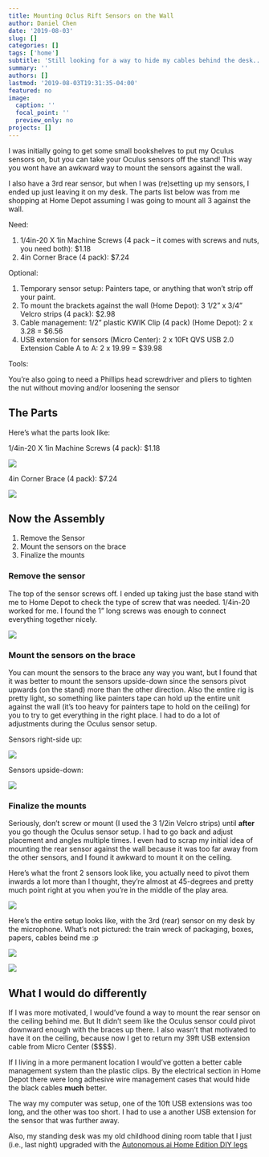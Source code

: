 ```yaml
---
title: Mounting Oclus Rift Sensors on the Wall
author: Daniel Chen
date: '2019-08-03'
slug: []
categories: []
tags: ['home']
subtitle: 'Still looking for a way to hide my cables behind the desk...'
summary: ''
authors: []
lastmod: '2019-08-03T19:31:35-04:00'
featured: no
image:
  caption: ''
  focal_point: ''
  preview_only: no
projects: []
---
```


I was initially going to get some small bookshelves to put my Oculus sensors on,
but you can take your Oculus sensors off the stand!
This way you wont have an awkward way to mount the sensors against the wall.

I also have a 3rd rear sensor, but when I was (re)setting up my sensors,
I ended up just leaving it on my desk.
The parts list below was from me shopping at Home Depot assuming I was going to mount all 3 against the wall.

Need:

1. 1/4in-20 X 1in Machine Screws (4 pack -- it comes with screws and nuts, you need both): $1.18
2. 4in Corner Brace (4 pack): $7.24


Optional:

1. Temporary sensor setup: Painters tape, or anything that won't strip off your paint.
1. To mount the brackets against the wall (Home Depot): 3 1/2" x 3/4" Velcro strips (4 pack): $2.98
2. Cable management: 1/2" plastic KWIK Clip (4 pack) (Home Depot): 2 x 3.28 = \$6.56
3. USB extension for sensors (Micro Center): 2 x 10Ft QVS USB 2.0 Extension Cable A to A: 2 x 19.99 = $39.98

Tools:

You're also going to need a Phillips head screwdriver and pliers
to tighten the nut without moving and/or loosening the sensor

<!-- more -->

## The Parts

Here's what the parts look like:

1/4in-20 X 1in Machine Screws (4 pack): $1.18

![](mounting_oculus-machine_screws.jpg)

4in Corner Brace (4 pack): $7.24

![](mounting_oculus-corner_braces.jpg)

## Now the Assembly

1. Remove the Sensor
2. Mount the sensors on the brace
3. Finalize the mounts

### Remove the sensor

The top of the sensor screws off.
I ended up taking just the base stand with me to Home Depot to check the type of screw that was needed.
1/4in-20 worked for me. I found the 1" long screws was enough to connect everything together nicely.

![](mounting_oculus-remove_sensor.jpg)

### Mount the sensors on the brace

You can mount the sensors to the brace any way you want,
but I found that it was better to mount the sensors upside-down
since the sensors pivot upwards (on the stand) more than the other direction.
Also the entire rig is pretty light, so something like painters tape can hold up the entire unit against the wall 
(it's too heavy for painters tape to hold on the ceiling)
for you to try to get everything in the right place.
I had to do a lot of adjustments during the Oculus sensor setup.

Sensors right-side up:

![](mounting_oculus-sensor_rightsideup.jpg)

Sensors upside-down:

![](mounting_oculus-sensor_upsidedownjpg.jpg)

###  Finalize the mounts

Seriously, don't screw or mount (I used the 3 1/2in Velcro strips) until **after** you go though the Oculus sensor setup.
I had to go back and adjust placement and angles multiple times.
I even had to scrap my initial idea of mounting the rear sensor against the wall because it was too far away from the other sensors, and I found it awkward to mount it on the ceiling.

Here's what the front 2 sensors look like, you actually need to pivot them inwards a lot more than I thought,
they're almost at 45-degrees and pretty much point right at you when you're in the middle of the play area.

![](mounting_oculus-front_sensors.jpg)

Here's the entire setup looks like, with the 3rd (rear) sensor on my desk by the microphone.
What's not pictured: the train wreck of packaging, boxes, papers, cables beind me :p

![](mounting_oculus-play_area_1.jpg)

![](mounting_oculus-play_area_2.jpg)

## What I would do differently

If I was more motivated, I would've found a way to mount the rear sensor on the ceiling behind me.
But It didn't seem like the Oculus sensor could pivot downward enough with the braces up there.
I also wasn't that motivated to have it on the ceiling,
because now I get to return my 39ft USB extension cable from Micro Center ($$$$).

If I living in a more permanent location I would've gotten a better cable management system than the plastic clips.
By the electrical section in Home Depot there were long adhesive wire management cases that would hide the black cables **much** better.

The way my computer was setup, one of the 10ft USB extensions was too long,
and the other was too short.
I had to use a another USB extension for the sensor that was further away.

Also, my standing desk was my old childhood dining room table that I just (i.e., last night) upgraded with
the [Autonomous.ai Home Edition DIY legs](https://www.autonomous.ai/)
